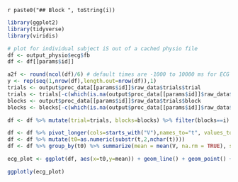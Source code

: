 
`r paste0("## Block ", toString(i))`

```r
library(ggplot2)
library(tidyverse)
library(viridis)

# plot for individual subject iS out of a cached physio file
df <- output_physio$ecg$fb
df <- df[[params$id]]

a2f <- round(ncol(df)/6) # default times are -1000 to 10000 ms for ECG
y <- rep(seq(1,nrow(df),length.out=nrow(df)),1)
trials <- output$proc_data[[params$id]]$raw_data$trials$trial
trials <- trials[-c(which(is.na(output$proc_data[[params$id]]$raw_data$trials$choice)))]
blocks <- output$proc_data[[params$id]]$raw_data$trials$block
blocks <- blocks[-c(which(is.na(output$proc_data[[params$id]]$raw_data$trials$choice)))]

df <- df %>% mutate(trial=trials, blocks=blocks) %>% filter(blocks==i)  

df <- df %>% pivot_longer(cols=starts_with("V"),names_to="t", values_to="V")
df <- df %>% mutate(t0=as.numeric(substr(t,2,nchar(t))))
df <- df %>% group_by(t0) %>% summarize(mean = mean(V, na.rm = TRUE), st_err=var(V,na.rm=TRUE)/sqrt(length(V)-sum(is.na(V))))
```

```r
ecg_plot <- ggplot(df, aes(x=t0,y=mean)) + geom_line() + geom_point() + geom_ribbon(aes(ymin = mean-st_err, ymax = mean+st_err), linetype=2, alpha=0.1) + scale_x_continuous(breaks=c(0,a2f,max(df$t0)),labels=c(-1000,0,100000),name='time [ms]') + geom_vline(xintercept = a2f, lty = "dashed", color = "#FF0000", size = 2)
```

```r
ggplotly(ecg_plot)
```